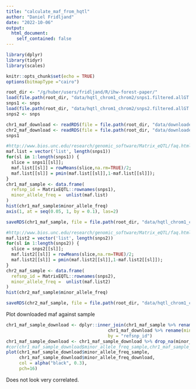 ```yaml
---
title: "calculate_maf_from_hqtl"
author: "Daniel Fridljand"
date: "2022-10-06"
output:
  html_document:
    self_contained: false
---
```


```r
library(dplyr)
library(tidyr)
library(scales)

knitr::opts_chunk$set(echo = TRUE)
options(bitmapType ="cairo")
```


```r
root_dir <- "/g/huber/users/fridljand/R/ihw-forest-paper/"
load(file.path(root_dir, "data/hqtl_chrom1_chrom2/snps1.filtered.allGT.txt.rda"))
snps1 <- snps
load(file.path(root_dir, "data/hqtl_chrom1_chrom2/snps2.filtered.allGT.txt.rda"))
snps2 <- snps

chr1_maf_download <- readRDS(file = file.path(root_dir, "data/downloaded_covariates/chr1_maf.Rds"))
chr2_maf_download <- readRDS(file = file.path(root_dir, "data/downloaded_covariates/chr2_maf.Rds"))
snps1
```

```r
#http://www.bios.unc.edu/research/genomic_software/Matrix_eQTL/faq.html
maf.list = vector('list', length(snps1))
for(sl in 1:length(snps1)) {
  slice = snps1[[sl]];
  maf.list[[sl]] = rowMeans(slice,na.rm=TRUE)/2;
  maf.list[[sl]] = pmin(maf.list[[sl]],1-maf.list[[sl]]);
}
chr1_maf_sample <- data.frame(
  refsnp_id = MatrixEQTL::rownames(snps1),
  minor_allele_freq =  unlist(maf.list)
)
hist(chr1_maf_sample$minor_allele_freq)
axis(1, at = seq(0.05, 1, by = 0.1), las=2)
```

```r
saveRDS(chr1_maf_sample, file = file.path(root_dir, "data/hqtl_chrom1_chrom2/chr1_maf_sample.rds"))
```

```r
#http://www.bios.unc.edu/research/genomic_software/Matrix_eQTL/faq.html
maf.list2 = vector('list', length(snps2))
for(sl in 1:length(snps2)) {
  slice = snps2[[sl]];
  maf.list2[[sl]] = rowMeans(slice,na.rm=TRUE)/2;
  maf.list2[[sl]] = pmin(maf.list2[[sl]],1-maf.list2[[sl]]);
}
chr2_maf_sample <- data.frame(
  refsnp_id = MatrixEQTL::rownames(snps2),
  minor_allele_freq =  unlist(maf.list2)
)
hist(chr2_maf_sample$minor_allele_freq)
```

```r
saveRDS(chr2_maf_sample, file = file.path(root_dir, "data/hqtl_chrom1_chrom2/chr2_maf_sample.rds"))
```

Plot downloaded maf against sample
```r
chr1_maf_sample_download <- dplyr::inner_join(chr1_maf_sample %>% rename(minor_allele_freq_sample = minor_allele_freq),
                                       chr1_maf_download %>% rename(minor_allele_freq_download = minor_allele_freq),
                                       by = "refsnp_id")
chr1_maf_sample_download <- chr1_maf_sample_download %>% drop_na(minor_allele_freq_download)
#cor(chr1_maf_sample_download$minor_allele_freq_sample,chr1_maf_sample_download$minor_allele_freq_download)
plot(chr1_maf_sample_download$minor_allele_freq_sample, 
     chr1_maf_sample_download$minor_allele_freq_download,
     col = alpha("black", 0.3), 
     pch=16)
```
Does not look very correlated. 
